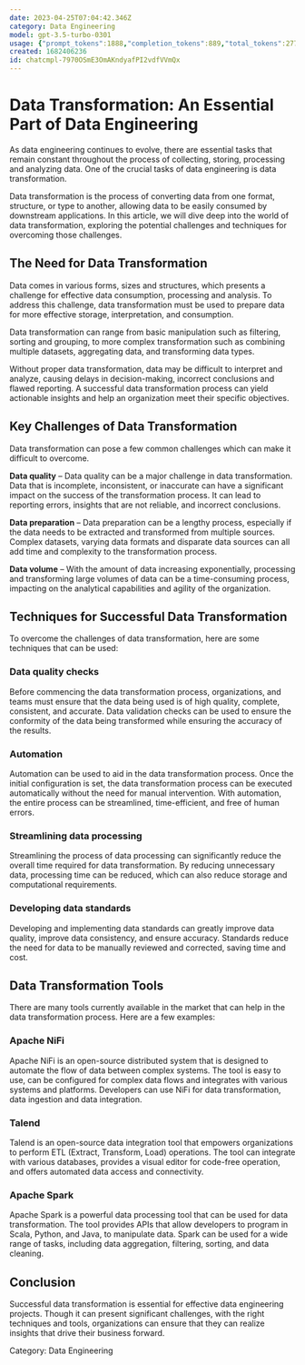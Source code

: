 ```yaml
---
date: 2023-04-25T07:04:42.346Z
category: Data Engineering
model: gpt-3.5-turbo-0301
usage: {"prompt_tokens":1888,"completion_tokens":889,"total_tokens":2777}
created: 1682406236
id: chatcmpl-7970OSmE3OmAKndyafPI2vdfVVmQx
---
```


# Data Transformation: An Essential Part of Data Engineering

As data engineering continues to evolve, there are essential tasks that remain constant throughout the process of collecting, storing, processing and analyzing data. One of the crucial tasks of data engineering is data transformation. 

Data transformation is the process of converting data from one format, structure, or type to another, allowing data to be easily consumed by downstream applications. In this article, we will dive deep into the world of data transformation, exploring the potential challenges and techniques for overcoming those challenges.

## The Need for Data Transformation

Data comes in various forms, sizes and structures, which presents a challenge for effective data consumption, processing and analysis. To address this challenge, data transformation must be used to prepare data for more effective storage, interpretation, and consumption. 

Data transformation can range from basic manipulation such as filtering, sorting and grouping, to more complex transformation such as combining multiple datasets, aggregating data, and transforming data types. 

Without proper data transformation, data may be difficult to interpret and analyze, causing delays in decision-making, incorrect conclusions and flawed reporting. A successful data transformation process can yield actionable insights and help an organization meet their specific objectives.

## Key Challenges of Data Transformation

Data transformation can pose a few common challenges which can make it difficult to overcome. 

**Data quality** – Data quality can be a major challenge in data transformation. Data that is incomplete, inconsistent, or inaccurate can have a significant impact on the success of the transformation process. It can lead to reporting errors, insights that are not reliable, and incorrect conclusions.

**Data preparation** – Data preparation can be a lengthy process, especially if the data needs to be extracted and transformed from multiple sources. Complex datasets, varying data formats and disparate data sources can all add time and complexity to the transformation process.

**Data volume** – With the amount of data increasing exponentially, processing and transforming large volumes of data can be a time-consuming process, impacting on the analytical capabilities and agility of the organization.

## Techniques for Successful Data Transformation

To overcome the challenges of data transformation, here are some techniques that can be used:

### Data quality checks

Before commencing the data transformation process, organizations, and teams must ensure that the data being used is of high quality, complete, consistent, and accurate. Data validation checks can be used to ensure the conformity of the data being transformed while ensuring the accuracy of the results.

### Automation

Automation can be used to aid in the data transformation process. Once the initial configuration is set, the data transformation process can be executed automatically without the need for manual intervention. With automation, the entire process can be streamlined, time-efficient, and free of human errors.

### Streamlining data processing

Streamlining the process of data processing can significantly reduce the overall time required for data transformation. By reducing unnecessary data, processing time can be reduced, which can also reduce storage and computational requirements.

### Developing data standards

Developing and implementing data standards can greatly improve data quality, improve data consistency, and ensure accuracy. Standards reduce the need for data to be manually reviewed and corrected, saving time and cost.

## Data Transformation Tools

There are many tools currently available in the market that can help in the data transformation process. Here are a few examples:

### Apache NiFi

Apache NiFi is an open-source distributed system that is designed to automate the flow of data between complex systems. The tool is easy to use, can be configured for complex data flows and integrates with various systems and platforms. Developers can use NiFi for data transformation, data ingestion and data integration.

### Talend

Talend is an open-source data integration tool that empowers organizations to perform ETL (Extract, Transform, Load) operations. The tool can integrate with various databases, provides a visual editor for code-free operation, and offers automated data access and connectivity.

### Apache Spark

Apache Spark is a powerful data processing tool that can be used for data transformation. The tool provides APIs that allow developers to program in Scala, Python, and Java, to manipulate data. Spark can be used for a wide range of tasks, including data aggregation, filtering, sorting, and data cleaning.

## Conclusion

Successful data transformation is essential for effective data engineering projects. Though it can present significant challenges, with the right techniques and tools, organizations can ensure that they can realize insights that drive their business forward.

Category: Data Engineering